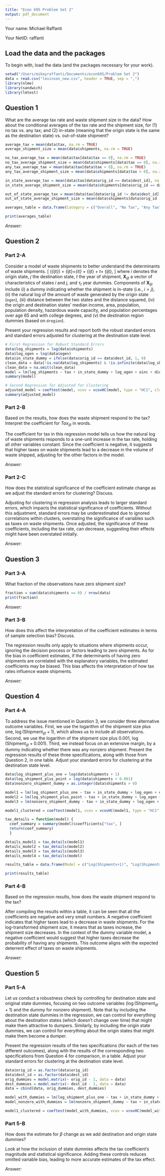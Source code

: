 ```yaml
---
title: "Econ 695 Problem Set 2"
output: pdf_document
---
```


Your name: Michael Raffanti

Your NetID: raffanti

## Load the data and the packages

To begin with, load the data (and the packages necessary for your work).

```r
setwd("/Users/mikeyraffanti/Documents/econ695/Problem Set 2")
data = read.csv("levinson_new.csv", header = TRUE, sep = ",")
library(nlme)
library(sandwich)
library(lmtest)
```


## Question 1

What are the average tax rate and waste shipment size in the data? How about the conditional averages of the tax rate and the shipment size, for (1) no tax vs. any tax; and (2) in-state (meaning that the origin state is the same as the destination state) vs. out-of-state shipment?

```r
average_tax = mean(data$tax, na.rm = TRUE)
average_shipment_size = mean(data$shipments, na.rm = TRUE)

no_tax_average_tax = mean(data$tax[data$tax == 0], na.rm = TRUE)
no_tax_average_shipment_size = mean(data$shipments[data$tax == 0], na.rm = TRUE)
any_tax_average_tax = mean(data$tax[data$tax > 0], na.rm = TRUE)
any_tax_average_shipment_size = mean(data$shipments[data$tax > 0], na.rm = TRUE)

in_state_average_tax = mean(data$tax[data$orig_id == data$dest_id], na.rm = TRUE)
in_state_average_shipment_size = mean(data$shipments[data$orig_id == data$dest_id], na.rm = TRUE)

out_of_state_average_tax = mean(data$tax[data$orig_id != data$dest_id], na.rm = TRUE)
out_of_state_average_shipment_size = mean(data$shipments[data$orig_id != data$dest_id], na.rm = TRUE)

averages_table = data.frame(Category = c("Overall", "No Tax", "Any Tax", "In-State", "Out-of-State"), Average_Tax = c(average_tax, no_tax_average_tax, any_tax_average_tax, in_state_average_tax, out_of_state_average_tax), Average_Shipment_Size = c(average_shipment_size, no_tax_average_shipment_size, any_tax_average_shipment_size, in_state_average_shipment_size, out_of_state_average_shipment_size))

print(averages_table)
```

*Answer:* 


## Question 2

### Part 2-A

Consider a model of waste shipments to better understand the determinants of waste shipments. 
\[
\log(\text{Shipment}_{ijt}) = \beta\text{Tax}_{ijt}+\mathbf{X}_{it} + \delta\mathbf{X}_{ijt} + \tau_t+ \epsilon_{ijt},
\]
where $i$ denotes the origin state, $j$ the destination state, $t$ the year of shipment, $\mathbf{X}_{ijt}$ a vector of characteristics of states $i$ and $j$, and $\tau_t$ year dummies. Components of $\mathbf{X}_{ijt}$ include (i) a dummy indicating whether the shipment is in-state (i.e., $i=j$), (ii) the natural log of the amount of waste generated by the origin state (`ogen`), (iii) distance between the two states and the distance squared, (iv) the origin and destination states' median income, area, population, population density, hazardous waste capacity, and population percentages over age 65 and with college degrees, and (v) the destination region dummies (based on `dregion`).

Present your regression results and report both the robust standard errors and standard errors adjusted for clustering at the destination state level.

```r
# First Regression for Robust Standard Errors
data$log_shipments = log(data$shipments)
data$log_ogen = log(data$ogen)
data$in_state_dummy = ifelse(data$orig_id == data$dest_id, 1, 0)
clean_data = data[!is.na(data$log_shipments) & !is.infinite(data$log_shipments), ]
clean_data = na.omit(clean_data)
model = lm(log_shipments ~ tax + in_state_dummy + log_ogen + oinc + dinc + opop + dpop + oarea + darea + odens + ddens + ocap + dcap + o65 + d65 + ocoll + dcoll, data = clean_data)
summary(model)
```

```r
# Second Regression for Adjusted for Clustering 
adjusted_model = coeftest(model, vcov = vcovHC(model, type = "HC1", cluster = "group"))
summary(adjusted_model)
```


### Part 2-B
Based on the results, how does the waste shipment respond to the tax? Interpret the coefficient for $Tax_{ijt}$ in words.

The coefficient for tax in this regression model tells us how the natural log of waste shipments responds to a one-unit increase in the tax rate, holding all other variables constant. Since the coefficient is negative, it suggests that higher taxes on waste shipments lead to a decrease in the volume of waste shipped, adjusting for the other factors in the model.

*Answer:* 


### Part 2-C
How does the statistical significance of the coefficient estimate change as we adjust the standard errors for clustering? Discuss.

Adjusting for clustering in regression analysis leads to larger standard errors, which impacts the statistical significance of coefficients. Without this adjustment, standard errors may be underestimated due to ignored correlations within clusters, overstating the significance of variables such as taxes on waste shipments. Once adjusted, the significance of these coefficients, including the tax rate, can decrease, suggesting their effects might have been overstated initially.

*Answer:* 

## Question 3

### Part 3-A

What fraction of the observations have zero shipment size?

```r
fraction = sum(data$shipments == 0) / nrow(data)
print(fraction)
```

*Answer:* 

### Part 3-B

How does this affect the interpretation of the coefficient estimates in terms of sample selection bias? Discuss.

The regression results only apply to situations where shipments occur, ignoring the decision process or factors leading to zero shipments. As for the bias in coefficient estimates, if the determinants of having zero shipments are correlated with the explanatory variables, the estimated coefficients may be biased. This bias affects the interpretation of how tax rates influence waste shipments.

*Answer:* 


## Question 4

### Part 4-A

To address the issue mentioned in Question 3, we consider three alternative outcome variables. First, we use the logarithm of the shipment size plus one, $\log(\text{Shipment}_{ijt}+1)$, which allows us to include all observations. Second, we use the logarithm of the shipment size plus 0.001, $\log(\text{Shipment}_{ijt}+0.001)$. Third, we instead focus on an extensive margin, by a dummy indicating whether there was any nonzero shipment. Present the regression results of these three specifications, along with those from Question 2, in one table. Adjust your standard errors for clustering at the destination state level. 

```r
data$log_shipment_plus_one = log(data$shipments + 1)
data$log_shipment_plus_point = log(data$shipments + 0.001)
data$nonzero_shipment_dummy = as.integer(data$shipments > 0)
```


```r
model1 = lm(log_shipment_plus_one ~ tax + in_state_dummy + log_ogen + oinc + dinc + opop + dpop + oarea + darea + odens + ddens + ocap + dcap + o65 + d65 + ocoll + dcoll, data = data)
model2 = lm(log_shipment_plus_point ~ tax + in_state_dummy + log_ogen + oinc + dinc + opop + dpop + oarea + darea + odens + ddens + ocap + dcap + o65 + d65 + ocoll + dcoll, data = data)
model3 = lm(nonzero_shipment_dummy ~ tax + in_state_dummy + log_ogen + oinc + dinc + opop + dpop + oarea + darea + odens + ddens + ocap + dcap + o65 + d65 + ocoll + dcoll, data = data)

model1_clustered = coeftest(model1, vcov = vcovHC(model1, type = "HC1", cluster = ~dest_id))
```

```r
tax_details = function(model) {
  coef_summary = summary(model)$coefficients["tax", ]
  return(coef_summary)
  }

details_model1 = tax_details(model1)
details_model2 = tax_details(model2)
details_model3 = tax_details(model3)
details_model4 = tax_details(model)

results_table = data.frame(Model = c("Log(Shipments+1)", "Log(Shipments+0.001)", "Nonzero Shipment Dummy", "Original Log(Shipments)"), Coefficient = c(details_model1["Estimate"], details_model2["Estimate"], details_model3["Estimate"], details_model4["Estimate"]), StdError = c(details_model1["Std. Error"], details_model2["Std. Error"], details_model3["Std. Error"], details_model4["Std. Error"]), tValue = c(details_model1["t value"], details_model2["t value"], details_model3["t value"], details_model4["t value"]), pValue = c(details_model1["Pr(>|t|)"], details_model2["Pr(>|t|)"], details_model3["Pr(>|t|)"], details_model4["Pr(>|t|)"]))

print(results_table)
```


### Part 4-B

Based on the regression results, how does the waste shipment respond to the tax?

After compiling the results within a table, it can be seen that all the coefficients are negative and very small numbers. A negative coefficient indicates that higher taxes lead to a decrease in waste shipments. For the log-transformed shipment size, it means that as taxes increase, the shipment size decreases. In the context of the dummy variable model, a negative coefficient would suggest that higher taxes decrease the probability of having any shipments. This outcome aligns with the expected deterrent effect of taxes on waste shipments. 

*Answer:* 


## Question 5

### Part 5-A

Let us conduct a robustness check by controlling for destination state and original state dummies, focusing on two outcome variables ($\log(\text{Shipment}_{ijt}+1)$ and the dummy for nonzero shipment). Note that by including the destination state dummies in the regression, we can control for everything about the destination states (which doesn't change over time) that might make them attractive to dumpers.\footnote{When you include destination state fixed effects, you will no longer be able to include the time-invariant observable destination state attributes. This is because the regression wouldn’t be able to tell them apart from the fixed effects – i.e., the fixed effects will capture the effects of all of those attributes, as well as any unobserved attributes that don’t vary over time.} Similarly, by including the origin state dummies, we can control for everything about the origin states that might make them become a dumper. 

Present the regression results of the two specifications (for each of the two different outcomes), along with the results of the corresponding two specifications from Question 4 for comparison, in a table. Adjust your standard errors for clustering at the destination state level. 

```r
data$orig_id = as.factor(data$orig_id)
data$dest_id = as.factor(data$dest_id)
orig_dummies = model.matrix(~ orig_id - 1, data = data)
dest_dummies = model.matrix(~ dest_id - 1, data = data)
data = cbind(data, orig_dummies, dest_dummies)

model_with_dummies = lm(log_shipment_plus_one ~ tax + in_state_dummy + log_ogen + oinc + dinc + opop + dpop + oarea + darea + odens + ddens + ocap + dcap + o65 + d65 + ocoll + dcoll + orig_dummies + dest_dummies, data = data)
model_nonzero_with_dummies = lm(nonzero_shipment_dummy ~ tax + in_state_dummy + log_ogen + oinc + dinc + opop + dpop + oarea + darea + odens + ddens + ocap + dcap + o65 + d65 + ocoll + dcoll + orig_dummies + dest_dummies, data = data)

model1_clustered = coeftest(model_with_dummies, vcov = vcovHC(model_with_dummies, type = "HC1", cluster = ~dest_id))
```

### Part 5-B

How does the estimate for $\beta$ change as we add destination and origin state dummies? 

Look at how the inclusion of state dummies affects the tax coefficient's magnitude and statistical significance. Adding these controls reduces omitted variable bias, leading to more accurate estimates of the tax effect.

*Answer:* 